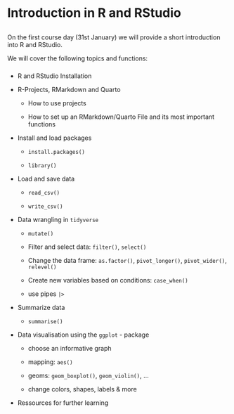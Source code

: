 # Introduction in R and RStudio {.unnumbered}

## 

On the first course day (31st January) we will provide a short introduction into R and RStudio.

We will cover the following topics and functions:

### 

-   R and RStudio Installation

-   R-Projects, RMarkdown and Quarto

    -   How to use projects

    -   How to set up an RMarkdown/Quarto File and its most important functions

-   Install and load packages

    -   `install.packages()`

    -   `library()`

-   Load and save data

    -   `read_csv()`

    -   `write_csv()`

-   Data wrangling in `tidyverse`

    -   `mutate()`

    -   Filter and select data: `filter()`, `select()`

    -   Change the data frame: `as.factor()`, `pivot_longer()`, `pivot_wider()`, `relevel()`

    -   Create new variables based on conditions: `case_when()`

    -   use pipes `|>`

-   Summarize data

    -   `summarise()`

-   Data visualisation using the `ggplot` - package

    -   choose an informative graph

    -   mapping: `aes()`

    -   geoms: `geom_boxplot()`, `geom_violin()`, ...

    -   change colors, shapes, labels & more

-   Ressources for further learning
